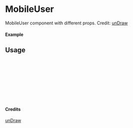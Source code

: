 
<Meta of={MobileUser} title="unDraw/MobileUser" />

# MobileUser

MobileUser component with different props.
Credit: [unDraw](https://undraw.co/illustrations)

#### Example

<Canvas of={MobileUser.Primary} />

## Usage

```ts
import { MobileUser } from "yadl-ui";

const Example = () => {
  return (
      <MobileUser />
  );
};

export default Example;
```

#### Credits
[unDraw](https://undraw.co/illustrations)
